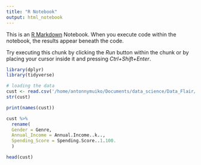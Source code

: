 ```yaml
---
title: "R Notebook"
output: html_notebook
---
```


This is an [R Markdown](http://rmarkdown.rstudio.com) Notebook. When you execute code within the notebook, the results appear beneath the code. 

Try executing this chunk by clicking the *Run* button within the chunk or by placing your cursor inside it and pressing *Ctrl+Shift+Enter*. 
```r
library(dplyr)
library(tidyverse)
```

```r
# loading the data
cust <- read.csv('/home/antonnymuiko/Documents/data_science/Data_Flair/Mall_customers/Mall_Customers.csv', sep = ',')
str(cust)
```
```r
print(names(cust))
```
```r
cust %>% 
  rename(
  Gender = Genre,
  Annual_Income = Annual.Income..k..,
  Spending_Score = Spending.Score..1.100.
  )
```

```r
head(cust)
```